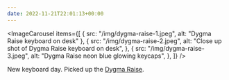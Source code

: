 ```yaml
---
date: 2022-11-21T22:01:13+00:00
---
```


<ImageCarousel
  items={[
    { src: "/img/dygma-raise-1.jpeg", alt: "Dygma Raise keyboard on desk" },
    {
      src: "/img/dygma-raise-2.jpeg",
      alt: "Close up shot of Dygma Raise keyboard on desk",
    },
    {
      src: "/img/dygma-raise-3.jpeg",
      alt: "Dygma Raise neon blue glowing keycaps",
    },
  ]}
/>

New keyboard day. Picked up the [Dygma Raise](https://dygma.com/pages/raise).
